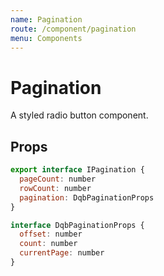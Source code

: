 ```yaml
---
name: Pagination
route: /component/pagination
menu: Components
---
```



# Pagination

A styled radio button component.

## Props

<Props of={Pagination} />

```js
export interface IPagination {
  pageCount: number
  rowCount: number
  pagination: DqbPaginationProps
}

interface DqbPaginationProps {
  offset: number
  count: number
  currentPage: number
}
```
